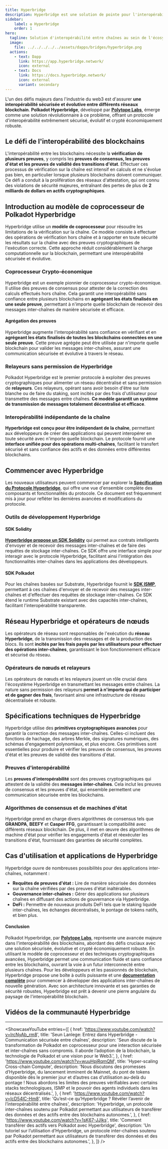 ```yaml
---
title: Hyperbridge
description: Hyperbridge est une solution de pointe pour l'interopérabilité entre chaînes au sein de l'écosystème Polkadot, permettant une communication fluide et sécurisée entre différents réseaux blockchain.
sidebar:
    label: ✪ Hyperbridge
    order: 1
hero:
  tagline: Solution d'interopérabilité entre chaînes au sein de l'écosystème Polkadot.
  image: 
    file: ../../../../../assets/dapps/bridges/hyperbridge.png
  actions:
    - text: Dapp
      link: https://app.hyperbridge.network/
      icon: external
    - text: Docs
      link: https://docs.hyperbridge.network/
      icon: external
      variant: secondary
---
```



L'un des défis majeurs dans l'industrie du web3 est d'assurer **une interopérabilité sécurisée et évolutive entre différents réseaux blockchain**. **Polkadot Hyperbridge**, développé par **[Polytope Labs](/club/orgs/software/polytope-labs/)**, émerge comme une solution révolutionnaire à ce problème, offrant un protocole d'interopérabilité extrêmement sécurisé, évolutif et crypté économiquement robuste.

## Le défi de l'interopérabilité des blockchains
L'interopérabilité entre les blockchains nécessite la **vérification de plusieurs preuves**, y compris les **preuves de consensus, les preuves d'état et les preuves de validité des transitions d'état**. Effectuer ces processus de vérification sur la chaîne est intensif en calculs et ne s'évolue pas bien, en particulier lorsque plusieurs blockchains doivent communiquer. Ce défi a conduit à la prolifération des réseaux d'attestation, qui ont connu des violations de sécurité majeures, entraînant des pertes de plus de **2 milliards de dollars en actifs cryptographiques**.

## Introduction au modèle de coprocesseur de Polkadot Hyperbridge
Hyperbridge utilise un **modèle de coprocesseur** pour résoudre les limitations de la vérification sur la chaîne. Ce modèle consiste à effectuer des opérations de vérification hors chaîne et à rapporter en toute sécurité les résultats sur la chaîne avec des preuves cryptographiques de l'exécution correcte. Cette approche réduit considérablement la charge computationnelle sur la blockchain, permettant une interopérabilité sécurisée et évolutive.

### Coprocesseur Crypto-économique
Hyperbridge est un exemple pionnier de coprocesseur crypto-économique. Il utilise des preuves de consensus pour attester de la correction des calculs effectués hors chaîne. Cela garantit une interopérabilité sans confiance entre plusieurs blockchains en **agrégeant les états finalisés en une seule preuve**, permettant à n'importe quelle blockchain de recevoir des messages inter-chaînes de manière sécurisée et efficace.

#### Agrégation des preuves
Hyperbridge augmente l'interopérabilité sans confiance en vérifiant et en **agrégeant les états finalisés de toutes les blockchains connectées en une seule** **preuve**. Cette preuve agrégée peut être utilisée par n'importe quelle blockchain pour valider les messages inter-chaînes, assurant une communication sécurisée et évolutive à travers le réseau.

### Relayeurs sans permission de Hyperbridge
Polkadot Hyperbridge est le premier protocole à exploiter des preuves cryptographiques pour alimenter un réseau décentralisé et sans permission de **relayeurs**. Ces relayeurs, opérant sans avoir besoin d'être sur liste blanche ou de faire du staking, sont incités par des frais d'utilisateur pour transmettre des messages entre chaînes. **Ce modèle garantit un système de transmission de messages totalement décentralisé et efficace**.

### Interopérabilité indépendante de la chaîne
**Hyperbridge est conçu pour être indépendant de la chaîne**, permettant aux développeurs de créer des applications qui peuvent interopérer en toute sécurité avec n'importe quelle blockchain. Le protocole fournit une **interface unifiée pour des opérations multi-chaînes**, facilitant le transfert sécurisé et sans confiance des actifs et des données entre différentes blockchains.

## Commencer avec Hyperbridge
Les nouveaux utilisateurs peuvent commencer par explorer la [**Spécification du Protocole Hyperbridge**](https://docs.hyperbridge.network/protocol), qui offre une vue d'ensemble complète des composants et fonctionnalités du protocole. Ce document est fréquemment mis à jour pour refléter les dernières avancées et modifications du protocole.

### Outils de développement Hyperbridge
#### SDK Solidity
[**Hyperbridge propose un SDK Solidity**](https://docs.hyperbridge.network/developers/evm/getting-started) qui permet aux contrats intelligents d'envoyer et de recevoir des messages inter-chaînes et de faire des requêtes de stockage inter-chaînes. Ce SDK offre une interface simple pour interagir avec le protocole Hyperbridge, facilitant ainsi l'intégration des fonctionnalités inter-chaînes dans les applications des développeurs.
#### SDK Polkadot
Pour les chaînes basées sur Substrate, Hyperbridge fournit le [**SDK ISMP**](https://docs.hyperbridge.network/developers/polkadot/integration), permettant à ces chaînes d'envoyer et de recevoir des messages inter-chaînes et d'effectuer des requêtes de stockage inter-chaînes. Ce SDK étend le runtime Substrate existant avec des capacités inter-chaînes, facilitant l'interopérabilité transparente.

## Réseau Hyperbridge et opérateurs de nœuds
Les opérateurs de réseau sont responsables de l'exécution du **réseau Hyperbridge**, de la transmission des messages et de la production des blocs. Ils sont **incités par les frais payés par les utilisateurs pour effectuer des opérations inter-chaînes**, garantissant le bon fonctionnement efficace et sécurisé du réseau.

### Opérateurs de nœuds et relayeurs
Les opérateurs de nœuds et les relayeurs jouent un rôle crucial dans l'écosystème Hyperbridge en transmettant les messages entre chaînes. La nature sans permission des relayeurs **permet à n'importe qui de participer et de gagner des frais**, favorisant ainsi une infrastructure de réseau décentralisée et robuste.

## Spécifications techniques de Hyperbridge
Hyperbridge utilise des **primitives cryptographiques avancées** pour garantir la correction des messages inter-chaînes. Celles-ci incluent des fonctions de hachage, des arbres Merkle, des signatures numériques, des schémas d'engagement polynomiaux, et plus encore. Ces primitives sont essentielles pour produire et vérifier les preuves de consensus, les preuves d'état et les preuves de validité des transitions d'état.

### Preuves d'interopérabilité
Les **preuves d'interopérabilité** sont des preuves cryptographiques qui attestent de la validité des **messages inter-chaînes**. Cela inclut les preuves de consensus et les preuves d'état, qui ensemble permettent une communication sécurisée entre les blockchains.

### Algorithmes de consensus et de machines d'état
Hyperbridge prend en charge divers algorithmes de consensus tels que **GRANDPA**, **BEEFY** et **Casper FFG**, garantissant la compatibilité avec différents réseaux blockchain. De plus, il met en œuvre des algorithmes de machine d'état pour vérifier les engagements d'état et réexécuter les transitions d'état, fournissant des garanties de sécurité complètes.

## Cas d'utilisation et applications de Hyperbridge
Hyperbridge ouvre de nombreuses possibilités pour des applications inter-chaînes, notamment :
- **Requêtes de preuves d'état :** Lire de manière sécurisée des données sur la chaîne vérifiées par des preuves d'état inaltérables.
- **Gouvernance inter-chaînes :** Gérer des applications sur plusieurs chaînes en diffusant des actions de gouvernance via Hyperbridge.
- **DeFi :** Permettre de nouveaux produits DeFi tels que le staking liquide inter-chaînes, les échanges décentralisés, le pontage de tokens natifs, et bien plus.

#### Conclusion
Polkadot Hyperbridge, par **[Polytope Labs](/club/orgs/software/polytope-labs/)**, représente une avancée majeure dans l'interopérabilité des blockchains, abordant des défis cruciaux avec une solution sécurisée, évolutive et crypté économiquement robuste. En utilisant le modèle de coprocesseur et des techniques cryptographiques avancées, Hyperbridge permet une communication fluide et sans confiance entre les blockchains, ouvrant la voie à un futur interconnecté entre plusieurs chaînes.
Pour les développeurs et les passionnés de blockchain, Hyperbridge propose une boîte à outils puissante et une [**documentation complète**](https://docs.hyperbridge.network/) pour commencer à développer des applications inter-chaînes de nouvelle génération. Avec son architecture innovante et ses garanties de sécurité robustes, Hyperbridge est prêt à devenir une pierre angulaire du paysage de l'interopérabilité blockchain.


## Vidéos de la communauté Hyperbridge
------------
<ShowcaseYouTube
  entries={[
    {
      href: 'https://www.youtube.com/watch?v=lrcNyAb_rm8',
      title: 'Seun Lanlege: Entrez dans Hyperbridge - Communication sécurisée entre chaînes',
      description: 'Seun discute de la transformation de Polkadot en coprocesseur pour une interaction sécurisée et inter-chaînes sans compromis. Il aborde l’adoption de la blockchain, la technologie de Polkadot et une vision pour le Web3.',
    },
        {
        href: 'https://www.youtube.com/watch?v=wuuHpjRqmQM',
      title: 'Hyper-scaling Cross-chain Compute',
      description: 'Nous discutons des promesses d’Hyperbridge, du lancement imminent de Mainnet, du pont de tokens disponible dès le premier jour et d’autres cas d’utilisation au-delà du pontage ! Nous abordons les limites des preuves vérifiables avec certains stacks technologiques, ISMP et le pouvoir des agents individuels dans les réseaux décentralisés.',
    },
        {
      href: 'https://www.youtube.com/watch?v=lcD54lC-Hm8',
      title: 'Qu’est-ce qu’Hyperbridge ? Révéler l’avenir de l’interopérabilité entre chaînes',
      description: 'Hyperbridge, un protocole inter-chaînes soutenu par Polkadot permettant aux utilisateurs de transférer des données et des actifs entre des blockchains autonomes.',
    },
        {
        href: 'https://www.youtube.com/watch?v=1sK67-JJIks',
      title: 'Comment transférer des actifs vers Polkadot avec Hyperbridge',
      description: 'Un tutoriel sur l’utilisation d’Hyperbridge, un protocole inter-chaînes soutenu par Polkadot permettant aux utilisateurs de transférer des données et des actifs entre des blockchains autonomes.',
    },
  ]} />
